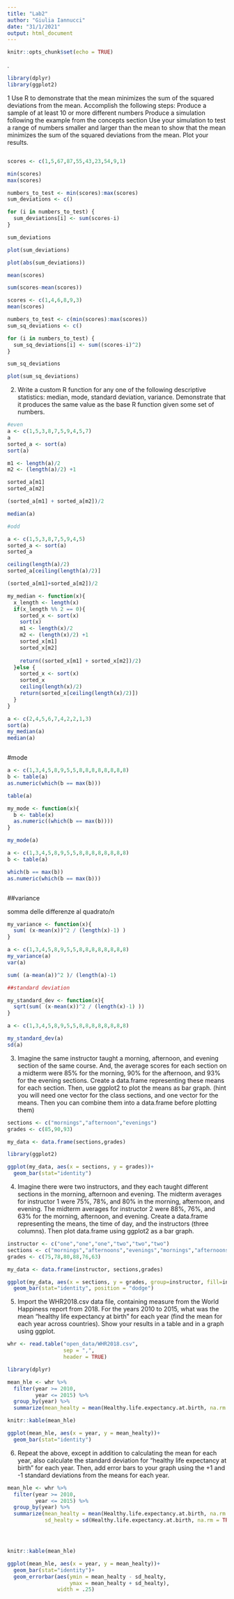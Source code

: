 ```yaml
---
title: "Lab2"
author: "Giulia Iannucci"
date: "31/1/2021"
output: html_document
---
```


```r
knitr::opts_chunk$set(echo = TRUE)
```
.


```r
library(dplyr)
library(ggplot2)

```

1 Use R to demonstrate that the mean minimizes the sum of the squared deviations from the mean. Accomplish the following steps:
Produce a sample of at least 10 or more different numbers
Produce a simulation following the example from the concepts section
Use your simulation to test a range of numbers smaller and larger than the mean to show that the mean minimizes the sum of the squared deviations from the mean.
Plot your results.

```r
```


```r
scores <- c(1,5,67,87,55,43,23,54,9,1)

min(scores)
max(scores)

numbers_to_test <- min(scores):max(scores)
sum_deviations <- c()

for (i in numbers_to_test) {
  sum_deviations[i] <- sum(scores-i)
}

sum_deviations

plot(sum_deviations)

plot(abs(sum_deviations))

mean(scores)
```
```r
sum(scores-mean(scores))

```

```r
scores <- c(1,4,6,8,9,3)
mean(scores)

numbers_to_test <- c(min(scores):max(scores))
sum_sq_deviations <- c()

for (i in numbers_to_test) {
  sum_sq_deviations[i] <- sum((scores-i)^2)
}

sum_sq_deviations

plot(sum_sq_deviations)
```




2. Write a custom R function for any one of the following descriptive statistics: median, mode, standard deviation, variance. Demonstrate that it produces the same value as the base R function given some set of numbers.


```r
#even
a <- c(1,5,3,8,7,5,9,4,5,7)
a
sorted_a <- sort(a)
sort(a)

m1 <- length(a)/2
m2 <- (length(a)/2) +1

sorted_a[m1]
sorted_a[m2]

(sorted_a[m1] + sorted_a[m2])/2

median(a)

#odd

a <- c(1,5,3,8,7,5,9,4,5)
sorted_a <- sort(a)
sorted_a

ceiling(length(a)/2)
sorted_a[ceiling(length(a)/2)]

(sorted_a[m1]+sorted_a[m2])/2

my_median <- function(x){
  x_length <- length(x)
  if(x_length %% 2 == 0){
    sorted_x <- sort(x)
    sort(x)
    m1 <- length(x)/2
    m2 <- (length(x)/2) +1
    sorted_x[m1]
    sorted_x[m2]
    
    return((sorted_x[m1] + sorted_x[m2])/2)
  }else {
    sorted_x <- sort(x)
    sorted_x
    ceiling(length(x)/2)
    return(sorted_x[ceiling(length(x)/2)])
  }
}

a <- c(2,4,5,6,7,4,2,2,1,3)
sort(a)
my_median(a)
median(a)



```
#mode

```r
a <- c(1,3,4,5,8,9,5,5,8,8,8,8,8,8,8,8)
b <- table(a)
as.numeric(which(b == max(b)))

table(a)

my_mode <- function(x){
  b <- table(x)
  as.numeric((which(b == max(b))))
}

my_mode(a)
```

```r
a <- c(1,3,4,5,8,9,5,5,8,8,8,8,8,8,8,8)
b <- table(a)

which(b == max(b))
as.numeric(which(b == max(b)))



```
##variance

somma delle differenze al quadrato/n

```r
my_variance <- function(x){
  sum( (x-mean(x))^2 / (length(x)-1) )
}

a <- c(1,3,4,5,8,9,5,5,8,8,8,8,8,8,8,8)
my_variance(a)
var(a)

sum( (a-mean(a))^2 )/ (length(a)-1)


```

```r
##standard deviation

my_standard_dev <- function(x){
  sqrt(sum( (x-mean(x))^2 / (length(x)-1) ))
}

a <- c(1,3,4,5,8,9,5,5,8,8,8,8,8,8,8,8)

my_standard_dev(a)
sd(a)


```

3. Imagine the same instructor taught a morning, afternoon, and evening section of the same course. And, the average scores for each section on a midterm were 85% for the morning, 90% for the afternoon, and 93% for the evening sections. Create a data.frame representing these means for each section. Then, use ggplot2 to plot the means as bar graph. (hint you will need one vector for the class sections, and one vector for the means. Then you can combine them into a data.frame before plotting them)

```r

sections <- c("mornings","afternoon","evenings")
grades <- c(85,90,93)

my_data <- data.frame(sections,grades)

library(ggplot2)

ggplot(my_data, aes(x = sections, y = grades))+
  geom_bar(stat="identity")
```


4. Imagine there were two instructors, and they each taught different sections in the morning, afternoon and evening. The midterm averages for instructor 1 were 75%, 78%, and 80% in the morning, afternoon, and evening. The midterm averages for instructor 2 were 88%, 76%, and 63% for the morning, afternoon, and evening. Create a data.frame representing the means, the time of day, and the instructors (three columns). Then plot data.frame using ggplot2 as a bar graph.

```r
instructor <- c("one","one","one","two","two","two")
sections <- c("mornings","afternoons","evenings","mornings","afternoons","evenings")
grades <- c(75,78,80,88,76,63)

my_data <- data.frame(instructor, sections,grades)

ggplot(my_data, aes(x = sections, y = grades, group=instructor, fill=instructor))+
  geom_bar(stat="identity", position = "dodge")
```



5. Import the WHR2018.csv data file, containing measure from the World Happiness report from 2018. For the years 2010 to 2015, what was the mean “healthy life expectancy at birth” for each year (find the mean for each year across countries). Show your results in a table and in a graph using ggplot.

```r
whr <- read.table("open_data/WHR2018.csv",
                  sep = ",",
                  header = TRUE)

library(dplyr)

mean_hle <- whr %>%
  filter(year >= 2010,
         year <= 2015) %>%
  group_by(year) %>%
  summarize(mean_healty = mean(Healthy.life.expectancy.at.birth, na.rm = TRUE)) 

knitr::kable(mean_hle)

ggplot(mean_hle, aes(x = year, y = mean_healty))+
  geom_bar(stat="identity") 


```


6. Repeat the above, except in addition to calculating the mean for each year, also calculate the standard deviation for “healthy life expectancy at birth” for each year. Then, add error bars to your graph using the +1 and -1 standard deviations from the means for each year.

```r
mean_hle <- whr %>%
  filter(year >= 2010,
         year <= 2015) %>%
  group_by(year) %>%
  summarize(mean_healty = mean(Healthy.life.expectancy.at.birth, na.rm = TRUE),
            sd_healty = sd(Healthy.life.expectancy.at.birth, na.rm = TRUE))




knitr::kable(mean_hle)

ggplot(mean_hle, aes(x = year, y = mean_healty))+
  geom_bar(stat="identity")+
  geom_errorbar(aes(ymin = mean_healty - sd_healty,
                    ymax = mean_healty + sd_healty),
                width = .25)
```




